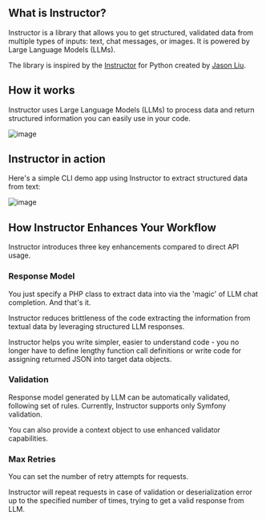 ## What is Instructor?

Instructor is a library that allows you to get structured, validated data from multiple types of inputs: text,
 chat messages, or images. It is powered by Large Language Models (LLMs).

The library is inspired by the [Instructor](https://jxnl.github.io/instructor/) for Python created by [Jason Liu](https://twitter.com/jxnlco).



## How it works

Instructor uses Large Language Models (LLMs) to process data and return structured information you can easily use in your code.

![image](../images/concept.png)



## Instructor in action

Here's a simple CLI demo app using Instructor to extract structured data from text:

![image](../images/extraction.gif)




## How Instructor Enhances Your Workflow

Instructor introduces three key enhancements compared to direct API usage.

### Response Model

You just specify a PHP class to extract data into via the 'magic' of LLM chat completion. And that's it.

Instructor reduces brittleness of the code extracting the information from textual data by leveraging structured LLM responses.

Instructor helps you write simpler, easier to understand code - you no longer have to define lengthy function call definitions or write code for assigning returned JSON into target data objects.

### Validation

Response model generated by LLM can be automatically validated, following set of rules. Currently, Instructor supports only Symfony validation.

You can also provide a context object to use enhanced validator capabilities.

### Max Retries

You can set the number of retry attempts for requests.

Instructor will repeat requests in case of validation or deserialization error up to the specified number of times, trying to get a valid response from LLM.



